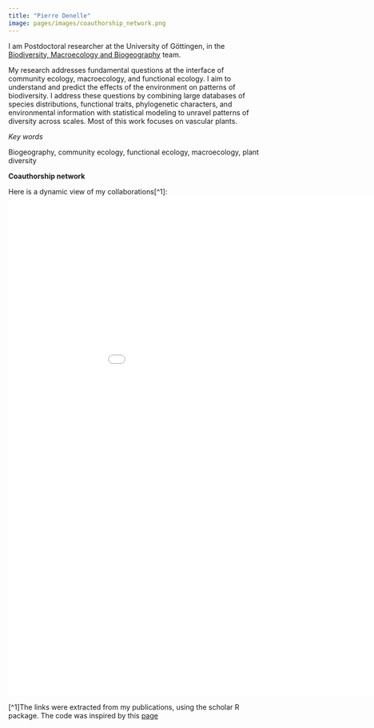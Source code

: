 ```yaml
---
title: "Pierre Denelle"
image: pages/images/coauthorship_network.png
---
```


I am Postdoctoral researcher at the University of Göttingen, in the [Biodiversity, Macroecology and Biogeography](https://www.uni-goettingen.de/en/128741.html) team.

My research addresses fundamental questions at the interface of community ecology, macroecology, and functional ecology. I aim to understand and predict the effects of the environment on patterns of biodiversity. I address these questions by combining large databases of species distributions, functional traits, phylogenetic characters, and environmental information with statistical modeling to unravel patterns of diversity across scales. Most of this work focuses on vascular plants.

*Key words*

Biogeography, community ecology, functional ecology, macroecology, plant diversity

**Coauthorship network**

Here is a dynamic view of my collaborations[^1]:
![Dynamic](pages/images/Pierre_coauthor_network.html){width=1000px height=1000px}

[^1]The links were extracted from my publications, using the scholar R package. The code was inspired by this [page](https://datalab.ucdavis.edu/project/creating-co-author-networks-in-r/)

